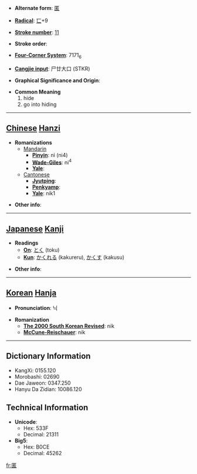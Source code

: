 * '''Alternate form''': [[匿]]

* '''[[Wiktionary:Chinese radical index| Radical]]''': [[Wiktionary:Chinese radical index 匸|匸]]+9

* '''[[Wiktionary:Chinese total strokes index|Stroke number]]''': [[Wiktionary:Chinese total strokes index 11|11]]

* '''Stroke order''': 

* '''[[Wiktionary:Chinese four corner index|Four-Corner System]]''': 7171<sub>6</sub>

* '''[[Wiktionary:Chinese Cangjie index|Cangjie input]]''': 尸廿大口 (STKR)

* '''Graphical Significance and Origin''': 

* '''Common Meaning'''
*#hide
*# go into hiding


----

== [[Chinese]] [[Hanzi]] ==

* '''Romanizations'''
** [[Mandarin]]
*** '''[[Pinyin]]''': nì (ni4)
*** '''[[Wade-Giles]]''': ni<sup>4</sup>
*** '''[[Yale]]''': 
**[[Cantonese]]
***'''[[Jyutping]]''':
***'''[[Penkyamp]]''': 
***'''[[Yale]]''': nik1

* '''Other info''': 

----

== [[Japanese]] [[Kanji]] ==

* '''Readings'''
** '''[[On]]''': [[とく]] (toku)
** '''[[Kun]]''': [[かくれる]] (kakureru), [[かくす]] (kakusu)

* '''Other info''':  

----

== [[Korean]] [[Hanja]] ==

* '''Pronunciation''': 닉

* '''Romanization'''
** '''[[The 2000 South Korean Revised Romanization|The 2000 South Korean Revised]]''': nik
** '''[[McCune-Reischauer]]''': nik

----

== Dictionary Information ==

* KangXi: 0155.120
* Morobashi: 02690
* Dae Jaweon: 0347.250
* Hanyu Da Zidian: 10086.120

== Technical Information ==

* '''Unicode''':
** Hex: 533F
** Decimal: 21311
* '''Big5''':
** Hex: B0CE
** Decimal: 45262

[[fr:匿]]
